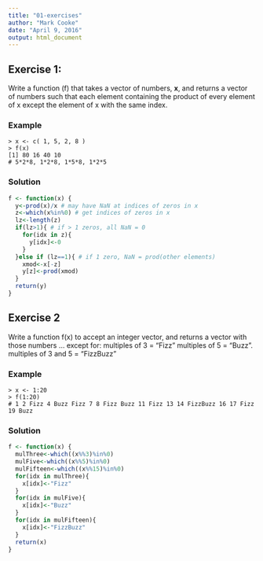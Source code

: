 ```yaml
---
title: "01-exercises"
author: "Mark Cooke"
date: "April 9, 2016"
output: html_document
---
```



## Exercise 1:

Write a function (f) that takes a vector of numbers, **x**, and returns a vector of numbers such that each element containing the product of every element of x except the element of x with the same index. 


### Example 

    > x <- c( 1, 5, 2, 8 ) 
    > f(x) 
    [1] 80 16 40 10
    # 5*2*8, 1*2*8, 1*5*8, 1*2*5  


### Solution 

```r
f <- function(x) {
  y<-prod(x)/x # may have NaN at indices of zeros in x
  z<-which(x%in%0) # get indices of zeros in x
  lz<-length(z)
  if(lz>1){ # if > 1 zeros, all NaN = 0
    for(idx in z){
      y[idx]<-0
    }
  }else if (lz==1){ # if 1 zero, NaN = prod(other elements)
    xmod<-x[-z]
    y[z]<-prod(xmod)
  }
  return(y)
}
```


## Exercise 2

Write a function f(x) to accept an integer vector, and returns a vector with those numbers … except for: 
   multiples of 3 = “Fizz” 
   multiples of 5 = “Buzz”. 
   multiples of 3 and 5 = “FizzBuzz”
   
### Example

    > x <- 1:20
    > f(1:20) 
    # 1 2 Fizz 4 Buzz Fizz 7 8 Fizz Buzz 11 Fizz 13 14 FizzBuzz 16 17 Fizz 19 Buzz


### Solution

```r
f <- function(x) {
  mulThree<-which((x%%3)%in%0)
  mulFive<-which((x%%5)%in%0)
  mulFifteen<-which((x%%15)%in%0)
  for(idx in mulThree){
    x[idx]<-"Fizz"
  }
  for(idx in mulFive){
    x[idx]<-"Buzz"
  }
  for(idx in mulFifteen){
    x[idx]<-"FizzBuzz"
  }
  return(x)
}
```
